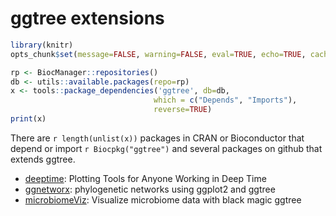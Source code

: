 
# ggtree extensions {#chapter12}


```r
library(knitr)
opts_chunk$set(message=FALSE, warning=FALSE, eval=TRUE, echo=TRUE, cache=TRUE)
```

```r
rp <- BiocManager::repositories()
db <- utils::available.packages(repo=rp)
x <- tools::package_dependencies('ggtree', db=db, 
                                which = c("Depends", "Imports"), 
                                reverse=TRUE)
print(x)                                
```

There are `r length(unlist(x))` packages in CRAN or Bioconductor that depend or import `r Biocpkg("ggtree")` and several packages on github that extends ggtree.



+ [deeptime](https://github.com/willgearty/deeptime): Plotting Tools for Anyone Working in Deep Time
+ [ggnetworx](https://github.com/KlausVigo/ggnetworx): phylogenetic networks using ggplot2 and ggtree
+ [microbiomeViz](https://github.com/lch14forever/microbiomeViz): Visualize microbiome data with black magic ggtree


